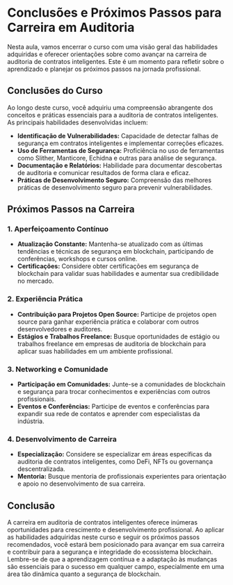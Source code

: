 # Conclusões e Próximos Passos para Carreira em Auditoria

Nesta aula, vamos encerrar o curso com uma visão geral das habilidades adquiridas e oferecer orientações sobre como avançar na carreira de auditoria de contratos inteligentes. Este é um momento para refletir sobre o aprendizado e planejar os próximos passos na jornada profissional.

## Conclusões do Curso

Ao longo deste curso, você adquiriu uma compreensão abrangente dos conceitos e práticas essenciais para a auditoria de contratos inteligentes. As principais habilidades desenvolvidas incluem:

- **Identificação de Vulnerabilidades:** Capacidade de detectar falhas de segurança em contratos inteligentes e implementar correções eficazes.
- **Uso de Ferramentas de Segurança:** Proficiência no uso de ferramentas como Slither, Manticore, Echidna e outras para análise de segurança.
- **Documentação e Relatórios:** Habilidade para documentar descobertas de auditoria e comunicar resultados de forma clara e eficaz.
- **Práticas de Desenvolvimento Seguro:** Compreensão das melhores práticas de desenvolvimento seguro para prevenir vulnerabilidades.

## Próximos Passos na Carreira

### 1. Aperfeiçoamento Contínuo

- **Atualização Constante:** Mantenha-se atualizado com as últimas tendências e técnicas de segurança em blockchain, participando de conferências, workshops e cursos online.
- **Certificações:** Considere obter certificações em segurança de blockchain para validar suas habilidades e aumentar sua credibilidade no mercado.

### 2. Experiência Prática

- **Contribuição para Projetos Open Source:** Participe de projetos open source para ganhar experiência prática e colaborar com outros desenvolvedores e auditores.
- **Estágios e Trabalhos Freelance:** Busque oportunidades de estágio ou trabalhos freelance em empresas de auditoria de blockchain para aplicar suas habilidades em um ambiente profissional.

### 3. Networking e Comunidade

- **Participação em Comunidades:** Junte-se a comunidades de blockchain e segurança para trocar conhecimentos e experiências com outros profissionais.
- **Eventos e Conferências:** Participe de eventos e conferências para expandir sua rede de contatos e aprender com especialistas da indústria.

### 4. Desenvolvimento de Carreira

- **Especialização:** Considere se especializar em áreas específicas da auditoria de contratos inteligentes, como DeFi, NFTs ou governança descentralizada.
- **Mentoria:** Busque mentoria de profissionais experientes para orientação e apoio no desenvolvimento de sua carreira.

## Conclusão

A carreira em auditoria de contratos inteligentes oferece inúmeras oportunidades para crescimento e desenvolvimento profissional. Ao aplicar as habilidades adquiridas neste curso e seguir os próximos passos recomendados, você estará bem posicionado para avançar em sua carreira e contribuir para a segurança e integridade do ecossistema blockchain. Lembre-se de que a aprendizagem contínua e a adaptação às mudanças são essenciais para o sucesso em qualquer campo, especialmente em uma área tão dinâmica quanto a segurança de blockchain.
